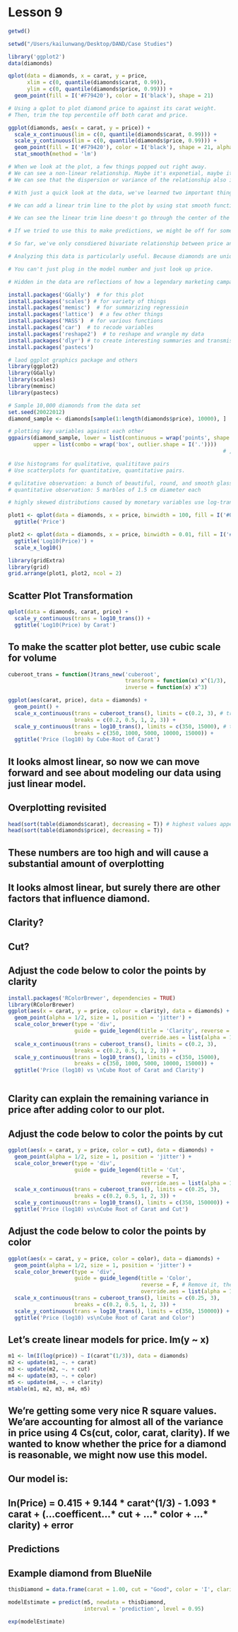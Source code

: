 
# Lesson 9

```r
getwd()
```

```r
setwd("/Users/kailunwang/Desktop/DAND/Case Studies")
```


```r
library('ggplot2')
data(diamonds)
```

```r
qplot(data = diamonds, x = carat, y = price, 
      xlim = c(0, quantile(diamonds$carat, 0.99)),
      ylim = c(0, quantile(diamonds$price, 0.99))) + 
  geom_point(fill = I('#F79420'), color = I('black'), shape = 21)

# Using a qplot to plot diamond price to against its carat weight.
# Then, trim the top percentile off both carat and price. 
```


```r
ggplot(diamonds, aes(x = carat, y = price)) + 
  scale_x_continuous(lim = c(0, quantile(diamonds$carat, 0.99))) + 
  scale_y_continuous(lim = c(0, quantile(diamonds$price, 0.99))) +
  geom_point(fill = I('#F79420'), color = I('black'), shape = 21, alpha = 1/4) + 
  stat_smooth(method = 'lm')

```



```r
# When we look at the plot, a few things popped out right away. 
# We can see a non-linear relationship. Maybe it's exponetial, maybe it's something else. 
# We can see that the dispersion or variance of the relationship also increases as carat size increases. 

# With just a quick look at the data, we've learned two important things about functional relationship between price and carat size. 

# We can add a linear trim line to the plot by using stat smooth function with method equals 'lm'

# We can see the linear trim line doesn't go through the center of the data at some key places. It should curve in the center of relationship and should slope up more toward the end. 

# If we tried to use this to make predictions, we might be off for some key places inside and outside of the existing data that we have displayed. 
```


```r
# So far, we've only consdiered bivariate relationship between price and carat weight. 

# Analyzing this data is particularly useful. Because diamonds are unique in a way that just isn't true of most manufacture products that we'used to buying. 

# You can't just plug in the model number and just look up price. 

# Hidden in the data are reflections of how a legendary marketing campaign permeated and was subsumed by our culture. 
```



```r
install.packages('GGally')  # for this plot
install.packages('scales') # for variety of things
install.packages('memisc')  # for summarizing regressioin
install.packages('lattice')  # a few other things
install.packages('MASS')  # for various functions
install.packages('car')  # to recode variables
install.packages('reshape2')  # to reshape and wrangle my data
install.packages('dlyr') # to create interesting summaries and transmissions that I've done
install.packages('pastecs')

# laod ggplot graphics package and others
library(ggplot2)
library(GGally)
library(scales)
library(memisc)
library(pastecs)

# Sample 10,000 diamonds from the data set
set.seed(20022012)
diamond_sample <- diamonds[sample(1:length(diamonds$price), 10000), ]

# plotting key variables against each other 
ggpairs(diamond_sample, lower = list(continuous = wrap('points', shape = I('.'))), 
        upper = list(combo = wrap('box', outlier.shape = I('.'))))
                                                                    # , axislabels = 'internal'
```

```r
# Use histograms for qualitative, qualititave pairs
# Use scatterplots for quantitative, quantitative pairs.

# qulitative observation: a bunch of beautiful, round, and smooth glass marbles.
# quantitative observation: 5 marbles of 1.5 cm diameter each

```


```r
# highly skewed distributions caused by monetary variables use log-transformation
```

```r
plot1 <- qplot(data = diamonds, x = price, binwidth = 100, fill = I('#099D09')) + 
  ggtitle('Price')

plot2 <- qplot(data = diamonds, x = price, binwidth = 0.01, fill = I('#F79420')) + 
  ggtitle('Log10(Price)') + 
  scale_x_log10()

library(gridExtra)
library(grid)
grid.arrange(plot1, plot2, ncol = 2)
```

## Scatter Plot Transformation
```r
qplot(data = diamonds, carat, price) + 
  scale_y_continuous(trans = log10_trans()) +
  ggtitle('Log10(Price) by Carat') 
```


## To make the scatter plot better, use cubic scale for volume
```r
cuberoot_trans = function()trans_new('cuberoot',
                                     transform = function(x) x^(1/3),
                                     inverse = function(x) x^3)
```

```r
ggplot(aes(carat, price), data = diamonds) + 
  geom_point() + 
  scale_x_continuous(trans = cuberoot_trans(), limits = c(0.2, 3), # transform x-axis with cuberoot
                     breaks = c(0.2, 0.5, 1, 2, 3)) +
  scale_y_continuous(trans = log10_trans(), limits = c(350, 15000), # transform y-axis with log10
                     breaks = c(350, 1000, 5000, 10000, 15000)) + 
  ggtitle('Price (log10) by Cube-Root of Carat')
```

## It looks almost linear, so now we can move forward and see about modeling our data using just linear model.


## Overplotting revisited
```r
head(sort(table(diamonds$carat), decreasing = T)) # highest values appear first
head(sort(table(diamonds$price), decreasing = T))
```
## These numbers are too high and will cause a substantial amount of overplotting

## It looks almost linear, but surely there are other factors that influence diamond. 
## Clarity?
## Cut?

## Adjust the code below to color the points by clarity
```r
install.packages('RColorBrewer', dependencies = TRUE)
library(RColorBrewer)
ggplot(aes(x = carat, y = price, colour = clarity), data = diamonds) +
  geom_point(alpha = 1/2, size = 1, position = 'jitter') + 
  scale_color_brewer(type = 'div', 
                     guide = guide_legend(title = 'Clarity', reverse = TRUE, 
                                          override.aes = list(alpha = 1, size = 2))) + 
  scale_x_continuous(trans = cuberoot_trans(), limits = c(0.2, 3), 
                     breaks = c(0.2, 0.5, 1, 2, 3)) + 
  scale_y_continuous(trans = log10_trans(), limits = c(350, 15000), 
                     breaks = c(350, 1000, 5000, 10000, 15000)) + 
  ggtitle('Price (log10) vs \nCube Root of Carat and Clarity')
  
```

## Clarity can explain the remaining variance in price after adding color to our plot. 



## Adjust the code below to color the points by cut
```r
ggplot(aes(x = carat, y = price, color = cut), data = diamonds) + 
  geom_point(alpha = 1/2, size = 1, position = 'jitter') + 
  scale_color_brewer(type = 'div', 
                     guide = guide_legend(title = 'Cut', 
                                          reverse = T, 
                                          override.aes = list(alpha = 1, size = 2))) +
  scale_x_continuous(trans = cuberoot_trans(), limits = c(0.25, 3),
                     breaks = c(0.2, 0.5, 1, 2, 3)) + 
  scale_y_continuous(trans = log10_trans(), limits = c(350, 150000)) + 
  ggtitle('Price (log10) vs\nCube Root of Carat and Cut')
```


## Adjust the code below to color the points by color
```r
ggplot(aes(x = carat, y = price, color = color), data = diamonds) + 
  geom_point(alpha = 1/2, size = 1, position = 'jitter') + 
  scale_color_brewer(type = 'div', 
                     guide = guide_legend(title = 'Color', 
                                          reverse = F, # Remove it, then the best will be on the top
                                          override.aes = list(alpha = 1, size = 2))) +
  scale_x_continuous(trans = cuberoot_trans(), limits = c(0.25, 3),
                     breaks = c(0.2, 0.5, 1, 2, 3)) + 
  scale_y_continuous(trans = log10_trans(), limits = c(350, 150000)) + 
  ggtitle('Price (log10) vs\nCube Root of Carat and Color')
```



## Let's create linear models for price. lm(y ~ x)
```r
m1 <- lm(I(log(price)) ~ I(carat^(1/3)), data = diamonds)
m2 <- update(m1, ~. + carat)
m3 <- update(m2, ~. + cut)
m4 <- update(m3, ~. + color)
m5 <- update(m4, ~. + clarity)
mtable(m1, m2, m3, m4, m5)
```

## We're getting some very nice R square values. We'are accounting for almost all of the variance in price using 4 Cs(cut, color, carat, clarity). If we wanted to know whether the price for a diamond is reasonable, we might now use this model. 

## Our model is: 
## ln(Price) = 0.415 + 9.144 * carat^(1/3) - 1.093 * carat + (...coefficent...* cut + ...* color + ...* clarity) + error


## Predictions
## Example diamond from BlueNile
```r

thisDiamond = data.frame(carat = 1.00, cut = "Good", color = 'I', clarity = 'VS1' )

modelEstimate = predict(m5, newdata = thisDiamond, 
                        interval = 'prediction', level = 0.95)

exp(modelEstimate)

```








